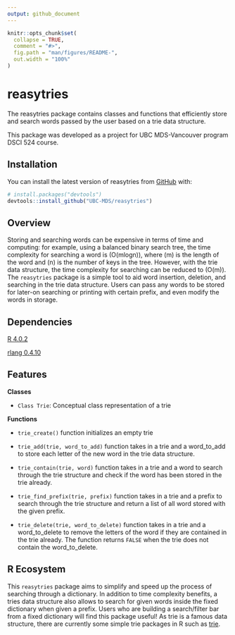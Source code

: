 ```yaml
---
output: github_document
---
```


<!-- README.md is generated from README.Rmd. Please edit that file -->

```r
knitr::opts_chunk$set(
  collapse = TRUE,
  comment = "#>",
  fig.path = "man/figures/README-",
  out.width = "100%"
)
```

# reasytries

<!-- badges: start -->
<!-- badges: end -->

The reasytries package contains classes and functions that efficiently store and search words passed by the user based on a trie data structure.

This package was developed as a project for UBC MDS-Vancouver program DSCI 524 course.

## Installation

You can install the latest version of reasytries from [GitHub](https://github.com/) with:

``` r
# install.packages("devtools")
devtools::install_github("UBC-MDS/reasytries")
```
## Overview

Storing and searching words can be expensive in terms of time and
computing: for example, using a balanced binary search tree, the time
complexity for searching a word is \(O(mlogn)\), where \(m\) is the
length of the word and \(n\) is the number of keys in the tree. However,
with the trie data structure, the time complexity for searching can be
reduced to \(O(m)\). The `reasytries` package is a simple tool to aid
word insertion, deletion, and searching in the trie data structure.
Users can pass any words to be stored for later-on searching or printing
with certain prefix, and even modify the words in storage.

## Dependencies

[R 4.0.2](https://www.r-project.org/)

[rlang 0.4.10](https://cran.r-project.org/web/packages/rlang/index.html)

## Features 

**Classes**

  - `Class Trie`: Conceptual class representation of a trie
    
**Functions**

  - `trie_create()` function initializes an empty trie
  
  - `trie_add(trie, word_to_add)` function takes in a trie and a word_to_add to store each letter of the new word in the trie data structure.
  
  - `trie_contain(trie, word)` function takes in a trie and a word to search through the trie structure and check if the word has been stored in the trie already.

  - `trie_find_prefix(trie, prefix)` function takes in a trie and a prefix to search through the trie structure and return a list of all word stored with the given prefix.

  - `trie_delete(trie, word_to_delete)` function takes in a trie and a word_to_delete to remove the letters of the word if they are contained in the trie already. The function returns `FALSE` when the trie does not contain the word_to_delete.

## R Ecosystem 
This `reasytries` package aims to simplify and speed up the process of searching through a dictionary. In addition to time complexity benefits, a tries data structure also allows to search for given words inside the fixed dictionary when given a prefix. Users who are building a search/filter bar from a fixed dictionary will find this package useful! As trie is a famous data structure, there are currently some simple trie packages in R such as  [trie](https://www.rdocumentation.org/packages/triebeard/versions/0.3.0/topics/trie). 
